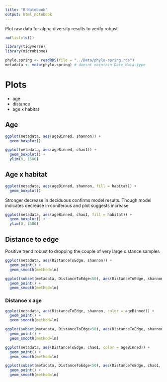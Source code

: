 ```yaml
---
title: "R Notebook"
output: html_notebook
---
```


Plot raw data for alpha diversity results to verify robust

```r
rm(list=ls())
```

```r
library(tidyverse)
library(microbiome)
```

```r
phylo.spring <- readRDS(file = "../Data/phylo-spring.rds")
metadata <- meta(phylo.spring) # doesnt maintain Date data-type
```

# Plots
* age
* distance
* age x habitat

## Age

```r
ggplot(metadata, aes(ageBinned, shannon)) +
  geom_boxplot()
```

```r
ggplot(metadata, aes(ageBinned, chao1)) +
  geom_boxplot() +
  ylim(0, 1500)
```

## Age x habitat

```r
ggplot(metadata, aes(ageBinned, shannon, fill = habitat)) +
  geom_boxplot()
```

Stronger decrease in deciduous confirms model results. Though model indicates decrease in coniferous and plot suggests increase
```r
ggplot(metadata, aes(ageBinned, chao1, fill = habitat)) +
  geom_boxplot() +
  ylim(0, 1500)
```

## Distance to edge
Positive trend robust to dropping the couple of very large distance samples
```r
ggplot(metadata, aes(DistanceToEdge, shannon)) +
  geom_point() +
  geom_smooth(method=lm)

ggplot(subset(metadata, DistanceToEdge<50), aes(DistanceToEdge, shannon)) +
  geom_point() +
  geom_smooth(method=lm)
```

### Distance x age
```r
ggplot(metadata, aes(DistanceToEdge, shannon, color = ageBinned)) +
  geom_point() +
  geom_smooth(method=lm)

ggplot(subset(metadata, DistanceToEdge<50), aes(DistanceToEdge, shannon, color = ageBinned)) +
  geom_point() +
  geom_smooth(method=lm)
```

```r
ggplot(metadata, aes(DistanceToEdge, chao1, color = ageBinned)) +
  geom_point() +
  geom_smooth(method=lm)

ggplot(subset(metadata, DistanceToEdge<50), aes(DistanceToEdge, chao1, color = ageBinned)) +
  geom_point() +
  geom_smooth(method=lm)
```
